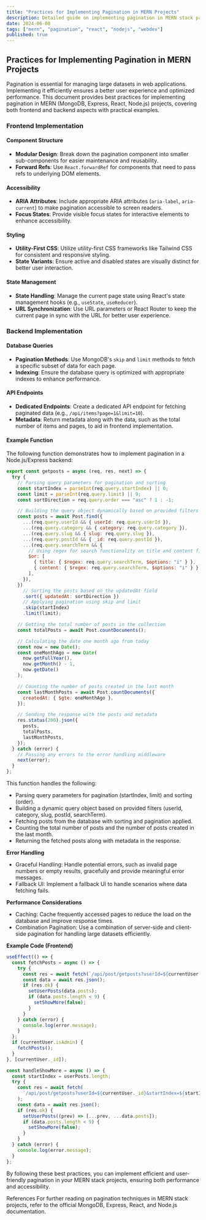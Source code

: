 ```yaml
---
title: "Practices for Implementing Pagination in MERN Projects"
description: Detailed guide on implementing pagination in MERN stack projects, covering both frontend and backend aspects with practical examples.
date: 2024-06-08
tags: ["mern", "pagination", "react", "nodejs", "webdev"]
published: true
---
```


## Practices for Implementing Pagination in MERN Projects

Pagination is essential for managing large datasets in web applications. Implementing it efficiently ensures a better user experience and optimized performance. This document provides best practices for implementing pagination in MERN (MongoDB, Express, React, Node.js) projects, covering both frontend and backend aspects with practical examples.

### Frontend Implementation

#### Component Structure

- **Modular Design**: Break down the pagination component into smaller sub-components for easier maintenance and reusability.
- **Forward Refs**: Use `React.forwardRef` for components that need to pass refs to underlying DOM elements.

#### Accessibility

- **ARIA Attributes**: Include appropriate ARIA attributes (`aria-label`, `aria-current`) to make pagination accessible to screen readers.
- **Focus States**: Provide visible focus states for interactive elements to enhance accessibility.

#### Styling

- **Utility-First CSS**: Utilize utility-first CSS frameworks like Tailwind CSS for consistent and responsive styling.
- **State Variants**: Ensure active and disabled states are visually distinct for better user interaction.

#### State Management

- **State Handling**: Manage the current page state using React's state management hooks (e.g., `useState`, `useReducer`).
- **URL Synchronization**: Use URL parameters or React Router to keep the current page in sync with the URL for better user experience.

### Backend Implementation

#### Database Queries

- **Pagination Methods**: Use MongoDB's `skip` and `limit` methods to fetch a specific subset of data for each page.
- **Indexing**: Ensure the database query is optimized with appropriate indexes to enhance performance.

#### API Endpoints

- **Dedicated Endpoints**: Create a dedicated API endpoint for fetching paginated data (e.g., `/api/items?page=1&limit=10`).
- **Metadata**: Return metadata along with the data, such as the total number of items and pages, to aid in frontend implementation.

#### Example Function

The following function demonstrates how to implement pagination in a Node.js/Express backend:

```javascript
export const getposts = async (req, res, next) => {
  try {
    // Parsing query parameters for pagination and sorting
    const startIndex = parseInt(req.query.startIndex) || 0;
    const limit = parseInt(req.query.limit) || 9;
    const sortDirection = req.query.order === "asc" ? 1 : -1;

    // Building the query object dynamically based on provided filters
    const posts = await Post.find({
      ...(req.query.userId && { userId: req.query.userId }),
      ...(req.query.category && { category: req.query.category }),
      ...(req.query.slug && { slug: req.query.slug }),
      ...(req.query.postId && { _id: req.query.postId }),
      ...(req.query.searchTerm && {
        // Using regex for search functionality on title and content fields
        $or: [
          { title: { $regex: req.query.searchTerm, $options: "i" } },
          { content: { $regex: req.query.searchTerm, $options: "i" } },
        ],
      }),
    })
      // Sorting the posts based on the updatedAt field
      .sort({ updatedAt: sortDirection })
      // Applying pagination using skip and limit
      .skip(startIndex)
      .limit(limit);

    // Getting the total number of posts in the collection
    const totalPosts = await Post.countDocuments();

    // Calculating the date one month ago from today
    const now = new Date();
    const oneMonthAgo = new Date(
      now.getFullYear(),
      now.getMonth() - 1,
      now.getDate()
    );

    // Counting the number of posts created in the last month
    const lastMonthPosts = await Post.countDocuments({
      createdAt: { $gte: oneMonthAgo },
    });

    // Sending the response with the posts and metadata
    res.status(200).json({
      posts,
      totalPosts,
      lastMonthPosts,
    });
  } catch (error) {
    // Passing any errors to the error handling middleware
    next(error);
  }
};
```

This function handles the following:

- Parsing query parameters for pagination (startIndex, limit) and sorting (order).
- Building a dynamic query object based on provided filters (userId, category, slug, postId, searchTerm).
- Fetching posts from the database with sorting and pagination applied.
- Counting the total number of posts and the number of posts created in the last month.
- Returning the fetched posts along with metadata in the response.

**Error Handling**

- Graceful Handling: Handle potential errors, such as invalid page numbers or empty results, gracefully and provide meaningful error messages.
- Fallback UI: Implement a fallback UI to handle scenarios where data fetching fails.

**Performance Considerations**

- Caching: Cache frequently accessed pages to reduce the load on the database and improve response times.
- Combination Pagination: Use a combination of server-side and client-side pagination for handling large datasets efficiently.

**Example Code (Frontend)**

```javascript
useEffect(() => {
  const fetchPosts = async () => {
    try {
      const res = await fetch(`/api/post/getposts?userId=${currentUser._id}`);
      const data = await res.json();
      if (res.ok) {
        setUserPosts(data.posts);
        if (data.posts.length < 9) {
          setShowMore(false);
        }
      }
    } catch (error) {
      console.log(error.message);
    }
  };
  if (currentUser.isAdmin) {
    fetchPosts();
  }
}, [currentUser._id]);

const handleShowMore = async () => {
  const startIndex = userPosts.length;
  try {
    const res = await fetch(
      `/api/post/getposts?userId=${currentUser._id}&startIndex=${startIndex}`
    );
    const data = await res.json();
    if (res.ok) {
      setUserPosts((prev) => [...prev, ...data.posts]);
      if (data.posts.length < 9) {
        setShowMore(false);
      }
    }
  } catch (error) {
    console.log(error.message);
  }
};
```

By following these best practices, you can implement efficient and user-friendly pagination in your MERN stack projects, ensuring both performance and accessibility.

References
For further reading on pagination techniques in MERN stack projects, refer to the official MongoDB, Express, React, and Node.js documentation.
